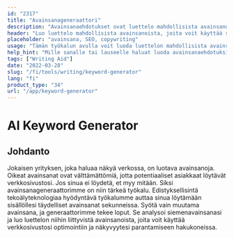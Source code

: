 ```yaml
---
id: "2317"
title: "Avainsanageneraattori"
description: "Avainsanaehdotukset ovat luettelo mahdollisista avainsanoista, joiden avulla voit optimoida sisältösi hakukoneita varten. Tämän työkalun tarkoituksena on auttaa sinua löytämään sisällöllesi merkityksellisimmät ja suosituimmat avainsanat. Jos haluat käyttää tätä työkalua, kirjoita hakupalkkiin sana tai lause, niin luomme luettelon niihin liittyvistä avainsanoista."
header: "Luo luettelo mahdollisista avainsanoista, joita voit käyttää sisällössäsi."
placeholder: "avainsana, SEO, copywriting"
usage: "Tämän työkalun avulla voit luoda luettelon mahdollisista avainsanoista, joita voit käyttää sisällössäsi. Jos haluat käyttää tätä työkalua, kirjoita sana tai lause hakupalkkiin, niin luomme luettelon siihen liittyvistä avainsanoista."
help_hint: "Mille sanalle tai lauseelle haluat luoda avainsanaehdotuksia?"
tags: ["Writing Aid"]
date: "2022-03-28"
slug: "/fi/tools/writing/keyword-generator"
lang: "fi"
product_type: "34"
url: "/app/keyword-generator"
---
```


# AI Keyword Generator

## Johdanto

Jokaisen yrityksen, joka haluaa näkyä verkossa, on luotava avainsanoja. Oikeat avainsanat ovat välttämättömiä, jotta potentiaaliset asiakkaat löytävät verkkosivustosi. Jos sinua ei löydetä, et myy mitään. Siksi avainsanageneraattorimme on niin tärkeä työkalu. Edistyksellisintä tekoälyteknologiaa hyödyntävä työkalumme auttaa sinua löytämään sisällöllesi täydelliset avainsanat sekunneissa. Syötä vain muutama avainsana, ja generaattorimme tekee loput. Se analysoi siemenavainsanasi ja luo luettelon niihin liittyvistä avainsanoista, joita voit käyttää verkkosivustosi optimointiin ja näkyvyytesi parantamiseen hakukoneissa.
